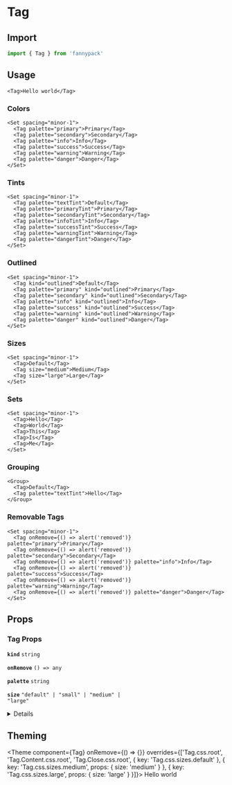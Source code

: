 
# Tag

## Import

```jsx
import { Tag } from 'fannypack'
```

## Usage

```jsx-live
<Tag>Hello world</Tag>
```

### Colors

```jsx-live
<Set spacing="minor-1">
  <Tag palette="primary">Primary</Tag>
  <Tag palette="secondary">Secondary</Tag>
  <Tag palette="info">Info</Tag>
  <Tag palette="success">Success</Tag>
  <Tag palette="warning">Warning</Tag>
  <Tag palette="danger">Danger</Tag>
</Set>
```

### Tints

```jsx-live
<Set spacing="minor-1">
  <Tag palette="textTint">Default</Tag>
  <Tag palette="primaryTint">Primary</Tag>
  <Tag palette="secondaryTint">Secondary</Tag>
  <Tag palette="infoTint">Info</Tag>
  <Tag palette="successTint">Success</Tag>
  <Tag palette="warningTint">Warning</Tag>
  <Tag palette="dangerTint">Danger</Tag>
</Set>
```

### Outlined

```jsx-live
<Set spacing="minor-1">
  <Tag kind="outlined">Default</Tag>
  <Tag palette="primary" kind="outlined">Primary</Tag>
  <Tag palette="secondary" kind="outlined">Secondary</Tag>
  <Tag palette="info" kind="outlined">Info</Tag>
  <Tag palette="success" kind="outlined">Success</Tag>
  <Tag palette="warning" kind="outlined">Warning</Tag>
  <Tag palette="danger" kind="outlined">Danger</Tag>
</Set>
```

### Sizes

```jsx-live
<Set spacing="minor-1">
  <Tag>Default</Tag>
  <Tag size="medium">Medium</Tag>
  <Tag size="large">Large</Tag>
</Set>
```

### Sets

```jsx-live
<Set spacing="minor-1">
  <Tag>Hello</Tag>
  <Tag>World</Tag>
  <Tag>This</Tag>
  <Tag>Is</Tag>
  <Tag>Me</Tag>
</Set>
```

### Grouping

```jsx-live
<Group>
  <Tag>Default</Tag>
  <Tag palette="textTint">Hello</Tag>
</Group>
```

### Removable Tags

```jsx-live
<Set spacing="minor-1">
  <Tag onRemove={() => alert('removed')} palette="primary">Primary</Tag>
  <Tag onRemove={() => alert('removed')} palette="secondary">Secondary</Tag>
  <Tag onRemove={() => alert('removed')} palette="info">Info</Tag>
  <Tag onRemove={() => alert('removed')} palette="success">Success</Tag>
  <Tag onRemove={() => alert('removed')} palette="warning">Warning</Tag>
  <Tag onRemove={() => alert('removed')} palette="danger">Danger</Tag>
</Set>
```

## Props

### Tag Props

<!-- Automatically generated -->

**<Code marginRight="major-1">kind</Code>** <Code fontSize="150" palette="primary">string</Code>

<Box marginBottom="major-4" />

**<Code marginRight="major-1">onRemove</Code>** <Code fontSize="150" palette="primary">() =&#62; any</Code>

<Box marginBottom="major-4" />

**<Code marginRight="major-1">palette</Code>** <Code fontSize="150" palette="primary">string</Code>

<Box marginBottom="major-4" />

**<Code marginRight="major-1">size</Code>** <Code fontSize="150" palette="primary">&#34;default&#34; | &#34;small&#34; | &#34;medium&#34; | &#34;large&#34;</Code>

<Box marginBottom="major-4" />

<details><Box use="summary" marginBottom="major-2">Inherits <code><strong>Box</strong></code> props</Box>

**<Code marginRight="major-1">use</Code>**

<Code isBlock palette="primary" fontSize="150" padding="minor-1" marginBottom="major-2">
{`string
  | ComponentClass<any, any>
  | FunctionComponent<any>`}
</Code>

<Box marginBottom="major-4" />

**<Code marginRight="major-1">className</Code>** <Code fontSize="150" palette="primary">string</Code>

<Box marginBottom="major-4" />

**<Code marginRight="major-1">children</Code>**

<Code isBlock palette="primary" fontSize="150" padding="minor-1" marginBottom="major-2">
{`string
  | number
  | boolean
  | {}
  | ReactElement<any, string
  | ((props: any) => ReactElement<any, string
  | ...
  | (new (props: any) => Component<any, any, any>)>)
  | (new (props: any) => Component<any, any, any>)>
  | ReactNodeArray
  | ReactPortal
  | ((props: BoxProps) => ReactNode)`}
</Code>

<Box marginBottom="major-4" />

**<Code marginRight="major-1">altitude</Code>** <Code fontSize="150" palette="primary">string</Code>

<Box marginBottom="major-4" />

**<Code marginRight="major-1">showBreakpoint</Code>** <Code fontSize="150" palette="primary">string</Code>

<Box marginBottom="major-4" />

**<Code marginRight="major-1">hiddenBreakpoint</Code>** <Code fontSize="150" palette="primary">string</Code>

<Box marginBottom="major-4" />

**<Code marginRight="major-1">overrides</Code>**

<Code isBlock palette="primary" fontSize="150" padding="minor-1" marginBottom="major-2">
{`{
  altitudes?: AltitudesThemeConfig;
  borders?: BordersThemeConfig;
  borderRadii?: BorderRadiiThemeConfig;
  breakpoints?: BreakpointsThemeConfig;
  fontSizes?: FontSizeThemeConfig;
  fontWeights?: FontWeightsThemeConfig;
  ... 62 more ...;
  Tooltip?: TooltipThemeConfig;
}`}
</Code>

<Box marginBottom="major-4" />

**<Code marginRight="major-1">elementRef</Code>** <Code fontSize="150" palette="primary">((instance: any) =&#62; void) | RefObject&#60;any&#62;</Code>

<Box marginBottom="major-4" />

**<Code marginRight="major-1">themeKeyOverride</Code>** <Code fontSize="150" palette="primary">string</Code>

<Box marginBottom="major-4" />

</details>


## Theming

<Theme
  component={Tag}
  onRemove={() => {}}
  overrides={['Tag.css.root', 'Tag.Content.css.root', 'Tag.Close.css.root', { key: 'Tag.css.sizes.default' }, { key: 'Tag.css.sizes.medium', props: { size: 'medium' } }, { key: 'Tag.css.sizes.large', props: { size: 'large' } }]}>
  Hello world
</Theme>
